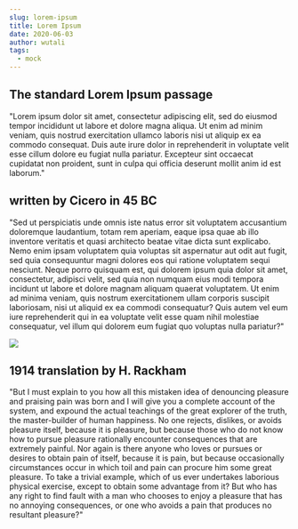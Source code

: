```yaml
---
slug: lorem-ipsum
title: Lorem Ipsum
date: 2020-06-03
author: wutali
tags:
  - mock
---
```

## The standard Lorem Ipsum passage

"Lorem ipsum dolor sit amet, consectetur adipiscing elit, sed do eiusmod tempor incididunt ut labore et dolore magna aliqua. Ut enim ad minim veniam, quis nostrud exercitation ullamco laboris nisi ut aliquip ex ea commodo consequat. Duis aute irure dolor in reprehenderit in voluptate velit esse cillum dolore eu fugiat nulla pariatur. Excepteur sint occaecat cupidatat non proident, sunt in culpa qui officia deserunt mollit anim id est laborum."

## written by Cicero in 45 BC

"Sed ut perspiciatis unde omnis iste natus error sit voluptatem accusantium doloremque laudantium, totam rem aperiam, eaque ipsa quae ab illo inventore veritatis et quasi architecto beatae vitae dicta sunt explicabo. Nemo enim ipsam voluptatem quia voluptas sit aspernatur aut odit aut fugit, sed quia consequuntur magni dolores eos qui ratione voluptatem sequi nesciunt. Neque porro quisquam est, qui dolorem ipsum quia dolor sit amet, consectetur, adipisci velit, sed quia non numquam eius modi tempora incidunt ut labore et dolore magnam aliquam quaerat voluptatem. Ut enim ad minima veniam, quis nostrum exercitationem ullam corporis suscipit laboriosam, nisi ut aliquid ex ea commodi consequatur? Quis autem vel eum iure reprehenderit qui in ea voluptate velit esse quam nihil molestiae consequatur, vel illum qui dolorem eum fugiat quo voluptas nulla pariatur?"

![](https://images.unsplash.com/photo-1483577910943-59decea62c35?ixid=MnwxMjA3fDB8MHxwaG90by1wYWdlfHx8fGVufDB8fHx8&ixlib=rb-1.2.1&auto=format&fit=crop&w=1189&q=80)

## 1914 translation by H. Rackham

"But I must explain to you how all this mistaken idea of denouncing pleasure and praising pain was born and I will give you a complete account of the system, and expound the actual teachings of the great explorer of the truth, the master-builder of human happiness. No one rejects, dislikes, or avoids pleasure itself, because it is pleasure, but because those who do not know how to pursue pleasure rationally encounter consequences that are extremely painful. Nor again is there anyone who loves or pursues or desires to obtain pain of itself, because it is pain, but because occasionally circumstances occur in which toil and pain can procure him some great pleasure. To take a trivial example, which of us ever undertakes laborious physical exercise, except to obtain some advantage from it? But who has any right to find fault with a man who chooses to enjoy a pleasure that has no annoying consequences, or one who avoids a pain that produces no resultant pleasure?"